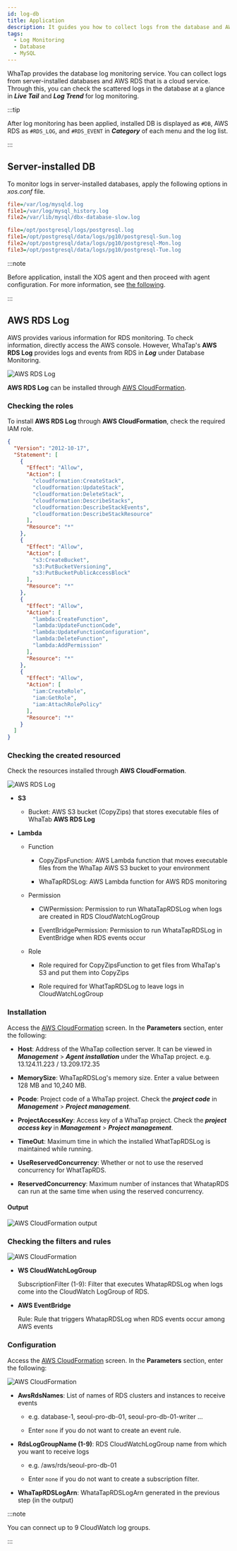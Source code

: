 ```yaml
---
id: log-db
title: Application
description: It guides you how to collect logs from the database and AWS RDS.
tags:
  - Log Monitoring
  - Database
  - MySQL
---
```


WhaTap provides the database log monitoring service. You can collect logs from server-installed databases and AWS RDS that is a cloud service. Through this, you can check the scattered logs in the database at a glance in **_Live Tail_** and **_Log Trend_** for log monitoring.

:::tip

After log monitoring has been applied, installed DB is displayed as `#DB`, AWS RDS as `#RDS_LOG`, and `#RDS_EVENT` in **_Category_** of each menu and the log list.

<ImgLang img='db-log-category.png' desc='Category' className='width-200' />

:::

## Server-installed DB

To monitor logs in server-installed databases, apply the following options in _xos.conf_ file.

<InDoc product='mysql'>

```ini title='xos.conf'
file=/var/log/mysqld.log
file1=/var/log/mysql_history.log
file2=/var/lib/mysql/dbx-database-slow.log
```

</InDoc>

<InDoc product='postgresql'>

```ini title='xos.conf'
file=/opt/postgresql/logs/postgresql.log
file1=/opt/postgresql/data/logs/pg10/postgresql-Sun.log
file2=/opt/postgresql/data/logs/pg10/postgresql-Mon.log
file3=/opt/postgresql/data/logs/pg10/postgresql-Tue.log
```

</InDoc>

:::note

Before application, install the XOS agent and then proceed with agent configuration. For more information, see [the following](agent-xos-settings).

:::

## AWS RDS Log

AWS provides various information for RDS monitoring. To check information, directly access the AWS console. However, WhaTap's **AWS RDS Log** provides logs and events from RDS in **_Log_** under Database Monitoring.

![AWS RDS Log](/img/aws-rds-log-diagram.png)

**AWS RDS Log** can be installed through [AWS CloudFormation](https://docs.aws.amazon.com/ko_kr/AWSCloudFormation/latest/UserGuide/Welcome.html).

### Checking the roles

To install **AWS RDS Log** through **AWS CloudFormation**, check the required IAM role.

```json
{
  "Version": "2012-10-17",
  "Statement": [
    {
      "Effect": "Allow",
      "Action": [
        "cloudformation:CreateStack",
        "cloudformation:UpdateStack",
        "cloudformation:DeleteStack",
        "cloudformation:DescribeStacks",
        "cloudformation:DescribeStackEvents",
        "cloudformation:DescribeStackResource"
      ],
      "Resource": "*"
    },
    {
      "Effect": "Allow",
      "Action": [
        "s3:CreateBucket",
        "s3:PutBucketVersioning",
        "s3:PutBucketPublicAccessBlock"
      ],
      "Resource": "*"
    },
    {
      "Effect": "Allow",
      "Action": [
        "lambda:CreateFunction",
        "lambda:UpdateFunctionCode",
        "lambda:UpdateFunctionConfiguration",
        "lambda:DeleteFunction",
        "lambda:AddPermission"
      ],
      "Resource": "*"
    },
    {
      "Effect": "Allow",
      "Action": [
        "iam:CreateRole",
        "iam:GetRole",
        "iam:AttachRolePolicy"
      ],
      "Resource": "*"
    }
  ]
}
```

### Checking the created resourced

Check the resources installed through **AWS CloudFormation**.

![AWS RDS Log](/img/aws-rds-log-resource.png)

-   **S3** 

    -   Bucket: AWS S3 bucket (CopyZips) that stores executable files of WhaTab **AWS RDS Log**

-   **Lambda**

    -   Function 

        -   CopyZipsFunction: AWS Lambda function that moves executable files from the WhaTap AWS S3 bucket to your environment

        -   WhaTapRDSLog: AWS Lambda function for AWS RDS monitoring

    -   Permission

        -   CWPermission: Permission to run WhataTapRDSLog when logs are created in RDS CloudWatchLogGroup

        -   EventBridgePermission: Permission to run WhataTapRDSLog in EventBridge when RDS events occur

    -   Role

        -   Role required for CopyZipsFunction to get files from WhaTap's S3 and put them into CopyZips

        -   Role required for WhatTapRDSLog to leave logs in CloudWatchLogGroup

### Installation

Access the [AWS CloudFormation](https://console.aws.amazon.com/cloudformation/home?region=ap-northeast-2#/stacks/quickcreate?stackName=WhaTapRDS&templateURL=https://whatapforwarder.s3.ap-northeast-2.amazonaws.com/WhaTapRDSLogInstall.template) screen. In the **Parameters** section, enter the following:

-   **Host**: Address of the WhaTap collection server. It can be viewed in **_Management_** > **_Agent installation_** under the WhaTap project. e.g. 13.124.11.223 / 13.209.172.35

-   **MemorySize**: WhaTapRDSLog's memory size. Enter a value between 128 MB and 10,240 MB.

-   **Pcode**: Project code of a WhaTap project. Check the **_project code_** in **_Management_** > **_Project management_**.

-   **ProjectAccessKey**: Access key of a WhaTap project. Check the **_project access key_** in **_Management_** > **_Project management_**.

-   **TimeOut**: Maximum time in which the installed WhatTapRDSLog is maintained while running.

-   **UseReservedConcurrency**: Whether or not to use the reserved concurrency for WhatTapRDS.

-   **ReservedConcurrency**: Maximum number of instances that WhatapRDS can run at the same time when using the reserved concurrency.

#### Output

![AWS CloudFormation output](/img/aws-rds-log-setting-output.png)

### Checking the filters and rules

![AWS CloudFormation](/img/aws-rds-log-check-resources.png)

-   **WS CloudWatchLogGroup**

    SubscriptionFilter (1-9): Filter that executes WhatapRDSLog when logs come into the CloudWatch LogGroup of RDS.

-   **AWS EventBridge**

    Rule: Rule that triggers WhatapRDSLog when RDS events occur among AWS events

### Configuration

Access the [AWS CloudFormation](https://console.aws.amazon.com/cloudformation/home?region=ap-northeast-2#/stacks/quickcreate?stackName=whataprdseventforwarder&templateURL=https://whatapforwarder.s3.ap-northeast-2.amazonaws.com/WhaTapRDSLogSetting.template) screen. In the **Parameters** section, enter the following:

![AWS CloudFormation](/img/aws-rds-log-set-parameter.png)

-   **AwsRdsNames**: List of names of RDS clusters and instances to receive events

    -   e.g. database-1, seoul-pro-db-01, seoul-pro-db-01-writer …

    -   Enter `none` if you do not want to create an event rule.

-   **RdsLogGroupName (1-9)**: RDS CloudWatchLogGroup name from which you want to receive logs

    -   e.g. /aws/rds/seoul-pro-db-01

    -   Enter `none` if you do not want to create a subscription filter.

-   **WhaTapRDSLogArn**: WhataTapRDSLogArn generated in the previous step (in the output)

:::note

You can connect up to 9 CloudWatch log groups.

:::

